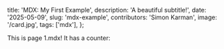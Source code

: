  title: 'MDX: My First Example',
  description: 'A beautiful subtitle!',
  date: '2025-05-09',
  slug: 'mdx-example',
  contributors: 'Simon Karman',
  image: '/card.jpg',
  tags: ['mdx'],
};

This is page 1.mdx! It has a counter:

<Counter initialCount={5} />
